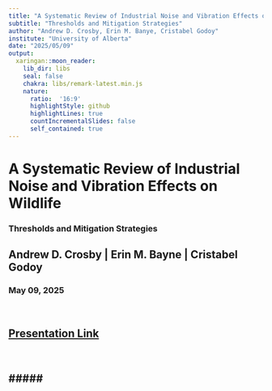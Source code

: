 ```yaml
---
title: "A Systematic Review of Industrial Noise and Vibration Effects on Wildlife" 
subtitle: "Thresholds and Mitigation Strategies" 
author: "Andrew D. Crosby, Erin M. Banye, Cristabel Godoy"
institute: "University of Alberta"
date: "2025/05/09"
output:
  xaringan::moon_reader:
    lib_dir: libs
    seal: false
    chakra: libs/remark-latest.min.js
    nature:
      ratio:  '16:9'
      highlightStyle: github
      highlightLines: true
      countIncrementalSlides: false
      self_contained: true
---
```



# A Systematic Review of Industrial Noise and Vibration Effects on Wildlife 

### Thresholds and Mitigation Strategies 



## Andrew D. Crosby | Erin M. Bayne | Cristabel Godoy 
### May 09, 2025  
<br />

## <a href="https://crosbya1.github.io/final-noise-review-presentation/">Presentation Link</a>
<br />

##### 
---

